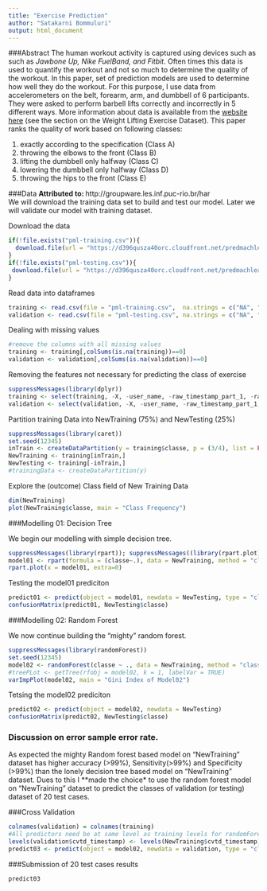 ```yaml
---
title: "Exercise Prediction"
author: "Satakarni Bommuluri"
output: html_document
---
```


###Abstract 
The human workout activity is captured using devices such as such as *Jawbone Up, Nike FuelBand, and Fitbit*. Often times this data is used to quantify the workout and not so much to determine the quality of the workout. In this paper, set of prediction models are used to determine how well they do the workout. For this purpose, I use data from accelerometers on the belt, forearm, arm, and dumbbell of 6 participants. They were asked to perform barbell lifts correctly and incorrectly in 5 different ways. More information about data is available from the [website here](http://groupware.les.inf.puc-rio.br/har)  (see the section on the Weight Lifting Exercise Dataset).
This paper ranks the quality of work based on following classes: 

1. exactly according to the specification (Class A)
2. throwing the elbows to the front (Class B)
3. lifting the dumbbell only halfway (Class C)
4. lowering the dumbbell only halfway (Class D)
5. throwing the hips to the front (Class E)  

###Data
**Attributed to: **http://groupware.les.inf.puc-rio.br/har  
We will download the training data set to build and test our model. Later we will validate our model with training dataset.  

Download the data
```r
if(!file.exists("pml-training.csv")){
  download.file(url = "https://d396qusza40orc.cloudfront.net/predmachlearn/pml-training.csv", destfile = "pml-training.csv")
}
if(!file.exists("pml-testing.csv")){
 download.file(url = "https://d396qusza40orc.cloudfront.net/predmachlearn/pml-testing.csv", destfile = "pml-testing.csv") 
}
```

Read data into dataframes 
```r
training <- read.csv(file = "pml-training.csv",  na.strings = c("NA", "#DIV/0!", ""))
validation <- read.csv(file = "pml-testing.csv", na.strings = c("NA", "#DIV/0!", ""))
```

Dealing with missing values
```r
#remove the columns with all missing values 
training <- training[,colSums(is.na(training))==0]
validation <- validation[,colSums(is.na(validation))==0]
```

Removing the features not necessary for predicting the class of exercise
```r
suppressMessages(library(dplyr))
training <- select(training, -X, -user_name, -raw_timestamp_part_1, -raw_timestamp_part_2, -new_window, -num_window)
validation <- select(validation, -X, -user_name, -raw_timestamp_part_1, -raw_timestamp_part_2, -new_window, -num_window)
```

Partition training Data into NewTraining (75%) and NewTesting (25%) 
```r
suppressMessages(library(caret))
set.seed(12345)
inTrain <- createDataPartition(y = training$classe, p = (3/4), list = FALSE)
NewTraining <- training[inTrain,]
NewTesting <- training[-inTrain,]
#trainingData <- createDataPartition(y)
```

Explore the (outcome) Class field of New Training Data 

```r
dim(NewTraining)
plot(NewTraining$classe, main = "Class Frequency")
```


###Modelling 01: Decision Tree 

We begin our modelling with simple decision tree. 
```r
suppressMessages(library(rpart)); suppressMessages((library(rpart.plot)))
model01 <- rpart(formula = (classe~.), data = NewTraining, method = "class") #method is class as the variable classe is a level
rpart.plot(x = model01, extra=0)
```

Testing the model01 prediciton
```r
predict01 <- predict(object = model01, newdata = NewTesting, type = "class")
confusionMatrix(predict01, NewTesting$classe)
```

###Modelling 02: Random Forest

We now continue building the "mighty" random forest. 
```r
suppressMessages(library(randomForest))
set.seed(12345)
model02 <- randomForest(classe ~ ., data = NewTraining, method = "class")
#treePLot <- getTree(rfobj = model02, k = 1, labelVar = TRUE)
varImpPlot(model02, main = "Gini Index of Model02")
```

Tetsing the model02 prediciton
```r
predict02 <- predict(object = model02, newdata = NewTesting)
confusionMatrix(predict02, NewTesting$classe)

```
### Discussion on error sample error rate. 
As expected the mighty Random forest based model on "NewTraining" dataset has higher accuracy (>99%), Sensitivity(>99%) and Specificity (>99%) than the lonely decision tree based model on "NewTraining" dataset. Dues to this I **made the choice* to use the random forest model on  "NewTraining" dataset to predict the classes of validation (or testing) dataset of 20 test cases. 

###Cross Validation

```r
colnames(validation) = colnames(training)
#All predictors need be at same level as training levels for randomForest() function
levels(validation$cvtd_timestamp) <- levels(NewTraining$cvtd_timestamp) 
predict03 <- predict(object = model02, newdata = validation, type = "class")
```

###Submission of 20 test cases results
```r
predict03
```


